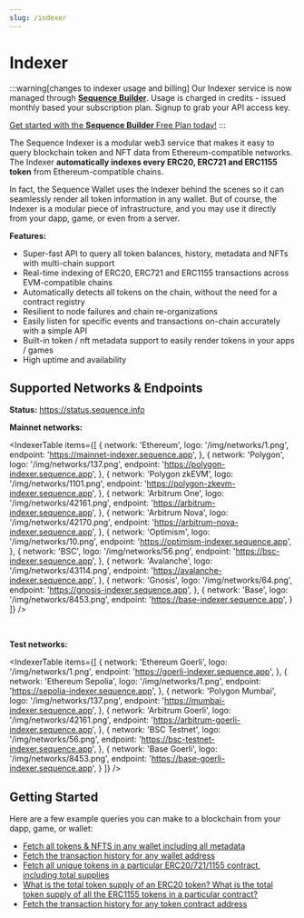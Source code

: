 ```yaml
---
slug: /indexer
---
```


# Indexer

:::warning[changes to indexer usage and billing]
Our Indexer service is now managed through **[Sequence Builder](https://sequence.build/landing)**. Usage is charged in credits - issued monthly based your subscription plan. Signup to grab your API access key. 

[Get started with the **Sequence Builder** Free Plan today!](https://sequence.build/landing)
:::

The Sequence Indexer is a modular web3 service that makes it easy to query blockchain token
and NFT data from Ethereum-compatible networks. The Indexer **automatically indexes every
ERC20, ERC721 and ERC1155 token** from Ethereum-compatible chains.

In fact, the Sequence Wallet uses the Indexer behind the scenes so it can seamlessly
render all token information in any wallet. But of course, the Indexer is a modular piece
of infrastructure, and you may use it directly from your dapp, game, or even from
a server.

**Features:**

- Super-fast API to query all token balances, history, metadata and NFTs with multi-chain support
- Real-time indexing of ERC20, ERC721 and ERC1155 transactions across EVM-compatible chains
- Automatically detects all tokens on the chain, without the need for a contract registry
- Resilient to node failures and chain re-organizations
- Easily listen for specific events and transactions on-chain accurately with a simple API
- Built-in token / nft metadata support to easily render tokens in your apps / games
- High uptime and availability

## Supported Networks & Endpoints

**Status:** https://status.sequence.info


**Mainnet networks:**

<IndexerTable items={[
  {
    network: 'Ethereum',
    logo: '/img/networks/1.png',
    endpoint: 'https://mainnet-indexer.sequence.app',
  },
  {
    network: 'Polygon',
    logo: '/img/networks/137.png',
    endpoint: 'https://polygon-indexer.sequence.app',
  },
  {
    network: 'Polygon zkEVM',
    logo: '/img/networks/1101.png',
    endpoint: 'https://polygon-zkevm-indexer.sequence.app',
  },
  {
    network: 'Arbitrum One',
    logo: '/img/networks/42161.png',
    endpoint: 'https://arbitrum-indexer.sequence.app',
  },
  {
    network: 'Arbitrum Nova',
    logo: '/img/networks/42170.png',
    endpoint: 'https://arbitrum-nova-indexer.sequence.app',
  },
  {
    network: 'Optimism',
    logo: '/img/networks/10.png',
    endpoint: 'https://optimism-indexer.sequence.app',
  },
  {
    network: 'BSC',
    logo: '/img/networks/56.png',
    endpoint: 'https://bsc-indexer.sequence.app',
  },
  {
    network: 'Avalanche',
    logo: '/img/networks/43114.png',
    endpoint: 'https://avalanche-indexer.sequence.app',
  },
  {
    network: 'Gnosis',
    logo: '/img/networks/64.png',
    endpoint: 'https://gnosis-indexer.sequence.app',
  },
  {
    network: 'Base',
    logo: '/img/networks/8453.png',
    endpoint: 'https://base-indexer.sequence.app',
  }
]} />

<br />

**Test networks:**

<IndexerTable items={[
  {
    network: 'Ethereum Goerli',
    logo: '/img/networks/1.png',
    endpoint: 'https://goerli-indexer.sequence.app',
  },
  {
    network: 'Ethereum Sepolia',
    logo: '/img/networks/1.png',
    endpoint: 'https://sepolia-indexer.sequence.app',
  },
  {
    network: 'Polygon Mumbai',
    logo: '/img/networks/137.png',
    endpoint: 'https://mumbai-indexer.sequence.app',
  },
  {
    network: 'Arbitrum Goerli',
    logo: '/img/networks/42161.png',
    endpoint: 'https://arbitrum-goerli-indexer.sequence.app',
  },
  {
    network: 'BSC Testnet',
    logo: '/img/networks/56.png',
    endpoint: 'https://bsc-testnet-indexer.sequence.app',
  },
    {
    network: 'Base Goerli',
    logo: '/img/networks/8453.png',
    endpoint: 'https://base-goerli-indexer.sequence.app',
  }
]} />


## Getting Started

Here are a few example queries you can make to a blockchain from your dapp, game, or wallet:

- [Fetch all tokens & NFTS in any wallet including all metadata](/indexer/fetch-tokens)
- [Fetch the transaction history for any wallet address](/indexer/transaction-history)
- [Fetch all unique tokens in a particular ERC20/721/1155 contract, including total supplies](/indexer/unique-tokens)
- [What is the total token supply of an ERC20 token? What is the total token supply of
  all the ERC1155 tokens in a particular contract?](/indexer/unique-tokens)
- [Fetch the transaction history for any token contract address](/indexer/transation-history-token-contract)

